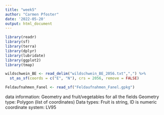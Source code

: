 ```yaml
---
title: "week5"
author: "Carmen Pfoster"
date: '2022-05-20'
output: html_document
---
```


```r
library(readr)
library(sf)
library(terra)
library(dplyr)
library(lubridate)
library(ggplot2)
library(tmap)

wildschwein_BE <- read_delim("wildschwein_BE_2056.txt",",") %>%
  st_as_sf(coords = c("E", "N"), crs = 2056, remove = FALSE)
```

```r
Feldaufnahmen_Fanel <- read_sf("Feldaufnahmen_Fanel.gpkg")
```
data information: Geometry and fruit/vegetables for all the fields
Geometry type: Polygon (list of coordinates)
Data types: Fruit is string, ID is numeric
coordinate system: LV95


